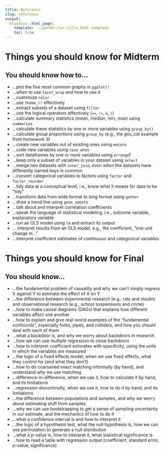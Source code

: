 ```yaml
---
title: Reference
slug: reference
output:
  blogdown::html_page:
    template: ../pandoc/toc-title_html.template
    toc: true
---
```




# Things you should know for Midterm
## You should know how to...


- ...plot the five most common graphs in `ggplot()`
- ...when to use `facet_wrap` and how to use it
- ...customize `color`
- ...use `theme_()` effectively
- ...extract subsets of a dataset using `filter`
- ...use the logical operators effectively (`==`, `!=`, `&`, `|`)
- ...calculate summary statistics (mean, median, min, max) using `summarise`
- ...calculate these statistics *by* one or more variables using `group_by()`
- ...calculate group *proportions* using `group_by` (e.g., the *gss_cat* example from homework 3)
- ...create new variables out of existing ones using `mutate`
- ...code new variables using `case_when`
- ...sort dataframes by one or more variables using `arrange`f
- ...keep only a subset of variables in your dataset using `select`
- ...merge two datasets with `inner_join`, *even when* the datasets have differently named keys in common
- ...convert categorical variables to factors using `factor` and `factor_reorder`
- ...tidy data at a conceptual level, i.e., know what it means for data to be "tidy"
- ...transform data from wide format to long format using `gather`
- ...draw a trend line using `geom_smooth`
- ...talk about and interpret correlation coefficients
- ...speak the language of statistical modeling, i.e., outcome variable, explanatory variable
- ...run an OLS model using `lm` and extract its output
- ... interpret results from an OLS model, e.g., the coefficient, "one unit change in..."
- ...interpret coefficient estimates of *continuous* and *categorical* variables


# Things you should know for Final
## You should know...


- ...the fundamental problem of causality and why we can't simply regress X against Y to estimate the effect of X on Y
- ...the difference between experimental research (e.g., rats and insulin) and observational research (e.g., school suspensions and crime)
- ...how to make causal diagrams (DAGs) that explains how different variables affect one another
- ...how to explain and give real-world examples of the "fundamental confounds", especially forks, pipes, and colliders, and how you should deal with each of them
- ...what a backdoor is, and why we worry about backdoors in research
- ...how we can use multiple regression to close backdoors
- ...how to interpret coefficient estimates with specificity, using the units in which the variables are measured 
- ...the logic of a fixed effects model, when we use fixed effects, what they control for (and what they don't)
- ...how to do coarsened exact matching informally (by hand), and understand why we use matching
- ...difference-in-difference, when we use it, how to calculate it by hand, and its limitations
- ...regression discontinuity, when we use it, how to do it by hand, and its limitations
- ...the difference between populations and samples, and why we worry about estimating stuff from samples
- ...why we can use bootstrapping to get a sense of sampling uncertainty in our estimate, and the mechanics of how to do it
- ...what a confidence interval is and how to interpret it
- ...the logic of a hypothesis test, what the null hypothesis is, how we can use permutation to generate a null distribution
- ...what a p-value is, how to interpret it, what statistical significance is
- ...how to read a table with regression output (coefficient, standard error, p-value, significance)